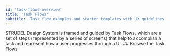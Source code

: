 ```yaml
---
id: 'task-flows-overview'
title: 'Task Flows'
subtitle: 'Task flow examples and starter templates with UX guidelines'
---
```


<Hero>
  STRUDEL Design System is framed and guided by Task Flows, which are a set of steps (represented by a series of screens) that help to accomplish a task and represent how a user progresses through a UI.
</Hero>
<PageContainer> 
  ## Browse the Task Flows
  <Stack spacing={2}>
    <TaskFlowCard name="Compare Data" showDescription showTags />
    <TaskFlowCard name="Contribute Data" showDescription showTags />
    <TaskFlowCard name="Explore Data" showDescription showTags />
    <TaskFlowCard name="Manage Account" showDescription showTags />
    <TaskFlowCard name="Monitor Activities" showDescription showTags />
    <TaskFlowCard name="Run Computation" showDescription showTags />
    <TaskFlowCard name="Run Interactive Computation" showDescription showTags />
    <TaskFlowCard name="Search Data Repositories" showDescription showTags />
    <TaskFlowCard name="Track State" showDescription showTags />
  </Stack>
</PageContainer> 